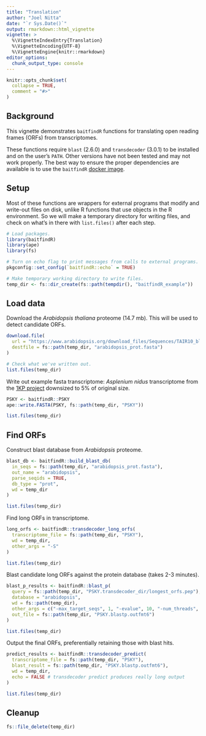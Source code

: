 ```yaml
---
title: "Translation"
author: "Joel Nitta"
date: "`r Sys.Date()`"
output: rmarkdown::html_vignette
vignette: >
  %\VignetteIndexEntry{Translation}
  %\VignetteEncoding{UTF-8}
  %\VignetteEngine{knitr::rmarkdown}
editor_options: 
  chunk_output_type: console
---
```


```r
knitr::opts_chunk$set(
  collapse = TRUE,
  comment = "#>"
)
```

## Background

This vignette demonstrates `baitfindR` functions for translating open reading frames (ORFs) from transcriptomes.

These functions require `blast` (2.6.0) and `transdecoder` (3.0.1) to be installed and on the user's `PATH`. Other versions have not been tested and may not work properly. The best way to ensure the proper dependencies are available is to use the `baitfindR` [docker image](https://hub.docker.com/r/joelnitta/baitfindr).

## Setup

Most of these functions are wrappers for external programs that modify and write-out files on disk, unlike R functions that use objects in the R environment. So we will make a temporary directory for writing files, and check on what's in there with `list.files()` after each step.

```r
# Load packages.
library(baitfindR)
library(ape)
library(fs)

# Turn on echo flag to print messages from calls to external programs.
pkgconfig::set_config(`baitfindR::echo` = TRUE)

# Make temporary working directory to write files.
temp_dir <- fs::dir_create(fs::path(tempdir(), "baitfindR_example"))
```

## Load data

Download the *Arabidopsis thaliana* proteome (14.7 mb). This will be used to detect candidate ORFs.

```r
download.file(
  url = "https://www.arabidopsis.org/download_files/Sequences/TAIR10_blastsets/TAIR10_pep_20110103_representative_gene_model_updated",
  destfile = fs::path(temp_dir, "arabidopsis_prot.fasta")
)

# Check what we've written out.
list.files(temp_dir)
```

Write out example fasta transcriptome: *Asplenium nidus* transcriptome from the [1KP project](www.onekp.com/) downsized to 5% of original size.

```r
PSKY <- baitfindR::PSKY
ape::write.FASTA(PSKY, fs::path(temp_dir, "PSKY"))

list.files(temp_dir)
```

## Find ORFs

Construct blast database from *Arabidopsis* proteome.

```r
blast_db <- baitfindR::build_blast_db(
  in_seqs = fs::path(temp_dir, "arabidopsis_prot.fasta"),
  out_name = "arabidopsis",
  parse_seqids = TRUE,
  db_type = "prot",
  wd = temp_dir
)

list.files(temp_dir)
```

Find long ORFs in transcriptome.

```r
long_orfs <- baitfindR::transdecoder_long_orfs(
  transcriptome_file = fs::path(temp_dir, "PSKY"),
  wd = temp_dir,
  other_args = "-S"
)

list.files(temp_dir)
```

Blast candidate long ORFs against the protein database (takes 2-3 minutes).

```r
blast_p_results <- baitfindR::blast_p(
  query = fs::path(temp_dir, "PSKY.transdecoder_dir/longest_orfs.pep"), 
  database = "arabidopsis",
  wd = fs::path(temp_dir),
  other_args = c("-max_target_seqs", 1, "-evalue", 10, "-num_threads", 2),
  out_file = fs::path(temp_dir, "PSKY.blastp.outfmt6")
)

list.files(temp_dir)
```

Output the final ORFs, preferentially retaining those with blast hits.

```r
predict_results <- baitfindR::transdecoder_predict(
  transcriptome_file = fs::path(temp_dir, "PSKY"),
  blast_result = fs::path(temp_dir, "PSKY.blastp.outfmt6"),
  wd = temp_dir,
  echo = FALSE # transdecoder predict produces really long output
)

list.files(temp_dir)
```

## Cleanup

```r
fs::file_delete(temp_dir)
```
